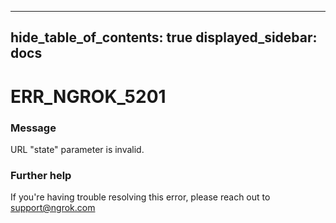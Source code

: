 

---
hide_table_of_contents: true
displayed_sidebar: docs
---


# ERR_NGROK_5201

### Message
URL "state" parameter is invalid.

<ErrorDetails error="err_ngrok_5201" />



### Further help
If you're having trouble resolving this error, please reach out to [support@ngrok.com](mailto:support@ngrok.com?subject=Help%20with%20ERR_NGROK_5201)

